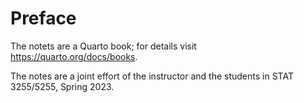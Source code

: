 # Preface {.unnumbered}

The notets are a Quarto book; for details visit <https://quarto.org/docs/books>.


The notes are a joint effort of the instructor and the students in
STAT 3255/5255, Spring 2023.


